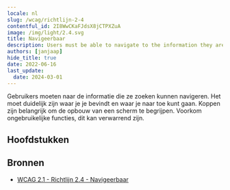 ```yaml
---
locale: nl
slug: /wcag/richtlijn-2-4
contentful_id: 2I8WwCKaFJdsX8jCTPXZuA
image: /img/light/2.4.svg
title: Navigeerbaar
description: Users must be able to navigate to the information they are looking for.
authors: [janjaap]
hide_title: true
date: 2022-06-16
last_update:
  date: 2024-03-01
---
```


<Hero
  title="Navigeerbaar"
  imageSrc="/img/light/2.4.svg"
  alt="WCAG 2.4 - Logo"
  prefix="Richtlijn 2.4"
/>

Gebruikers moeten naar de informatie die ze zoeken kunnen navigeren. Het moet duidelijk zijn waar je je bevindt en waar je naar toe kunt gaan. Koppen zijn belangrijk om de opbouw van een scherm te begrijpen. Voorkom ongebruikelijke functies, dit kan verwarrend zijn.

## Hoofdstukken

<LinkList title="Hoofdstukken" isHighlighted={true}>
  <LinkListItem url="/nl/richtlijnen/wcag/succescriterium-2-4-1" title="Succescriterium 2.4.1 - Blokken omzeilen" pageTitle="Blokken omzeilen" shortDescription="Ensure content which is shown on multiple screens can be skipped." icon="/img/light/2.4.1.svg" iconAlt="WCAG 2.4.1 - Logo"/>
  <LinkListItem url="/nl/richtlijnen/wcag/succescriterium-2-4-2" title="Succescriterium 2.4.2 - Paginatitel" pageTitle="Paginatitel" shortDescription="Ensure each screen has a clear title." icon="/img/light/2.4.2.svg" iconAlt="WCAG 2.4.2 - Logo"/>
  <LinkListItem url="/nl/richtlijnen/wcag/succescriterium-2-4-3" title="Succescriterium 2.4.3 - Focus volgorde" pageTitle="Focus volgorde" shortDescription="Ensure assistive technologies use a logical focus order when navigating." icon="/img/light/2.4.3.svg" iconAlt="WCAG 2.4.3 - Logo"/>
  <LinkListItem url="/nl/richtlijnen/wcag/succescriterium-2-4-4" title="Succescriterium 2.4.4 - Linkdoel (in context)" pageTitle="Linkdoel (in context)" shortDescription="Ensure links are clear without the surrounding content." icon="/img/light/2.4.4.svg" iconAlt="WCAG 2.4.4 - Logo"/>
  <LinkListItem url="/nl/richtlijnen/wcag/succescriterium-2-4-5" title="Succescriterium 2.4.5 - Meerdere manieren" pageTitle="Meerdere manieren" shortDescription="Ensure the screens of an app can be reached in multiple ways." icon="/img/light/2.4.5.svg" iconAlt="WCAG 2.4.5 - Logo"/>
  <LinkListItem url="/nl/richtlijnen/wcag/succescriterium-2-4-6" title="Succescriterium 2.4.6 - Koppen en labels" pageTitle="Koppen en labels" shortDescription="Ensure to use descriptive headings and labels." icon="/img/light/2.4.6.svg" iconAlt="WCAG 2.4.6 - Logo"/>
  <LinkListItem url="/nl/richtlijnen/wcag/succescriterium-2-4-7" title="Succescriterium 2.4.7 - Focus zichtbaar" pageTitle="Focus zichtbaar" shortDescription="Ensure that elements focused by assistive technologies are clearly indicated." icon="/img/light/2.4.7.svg" iconAlt="WCAG 2.4.7 - Logo"/>
  <LinkListItem url="/nl/richtlijnen/wcag/succescriterium-2-4-8" title="Succescriterium 2.4.8 - Locatie" pageTitle="Locatie" shortDescription="Information about the user's location within a set of pages must be available." icon="/img/light/2.4.8.svg" iconAlt="WCAG 2.4.8 icon"/>
  <LinkListItem url="/nl/richtlijnen/wcag/succescriterium-2-4-9" title="Succescriterium 2.4.9 - Linkdoel (alleen link)" pageTitle="Linkdoel (alleen link)" shortDescription="A mechanism must be available to allow the purpose of each link to be identified from link text alone, except where the purpose of the link would be ambiguous to users in general." icon="/img/light/2.4.9.svg" iconAlt="WCAG 2.4.9 icon"/>
  <LinkListItem url="/nl/richtlijnen/wcag/succescriterium-2-4-10" title="Succescriterium 2.4.10 - Paragraafkoppen" pageTitle="Paragraafkoppen" shortDescription="Section headings must be used to organize the content." icon="/img/light/2.4.10.svg" iconAlt="WCAG 2.4.10 icon"/>
</LinkList>

## Bronnen

- [WCAG 2.1 - Richtlijn 2.4 - Navigeerbaar](https://www.w3.org/Translations/WCAG21-nl/#navigeerbaar)

